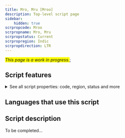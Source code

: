 ```yaml
---
title: Mro, Mru [Mroo]
description: Top-level script page
sidebar:
    hidden: true
scrpropcode: Mroo
scrpropname: Mro, Mru
scrpropstatus: Current
scrpropregion: Indic
scrpropdirection: LTR
---
```


<span style='background-color:yellow'>_This page is a work in progress._</span>;


## Script features

<details>
<summary> See all script properties: code, region, status and more</summary>
<ScriptInfo />
</details>

## Languages that use this script

<WsList script='Mroo' wsMax='5' />

## Script description

To be completed...

